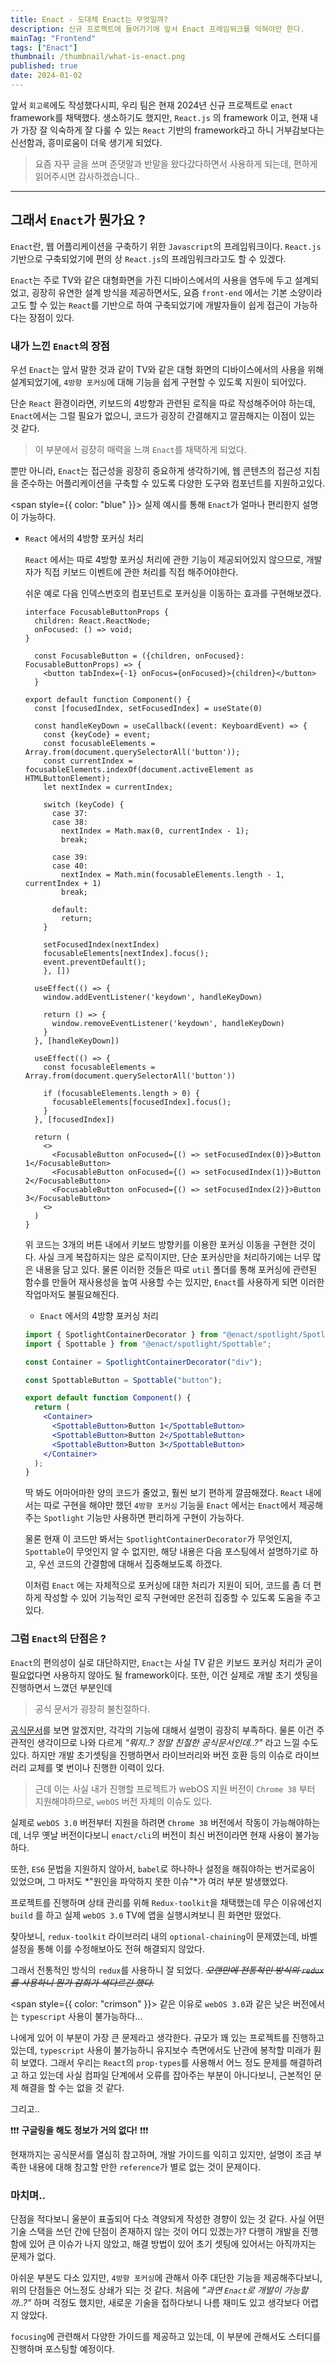 ```yaml
---
title: Enact - 도대체 Enact는 무엇일까?
description: 신규 프로젝트에 들어가기에 앞서 Enact 프레임워크를 익혀야만 한다.
mainTag: "Frontend"
tags: ["Enact"]
thumbnail: /thumbnail/what-is-enact.png
published: true
date: 2024-01-02
---
```


앞서 `회고록`에도 작성했다시피, 우리 팀은 현재 2024년 신규 프로젝트로 `enact` framework를 채택했다.
생소하기도 했지만, `React.js` 의 framework 이고, 현재 내가 가장 잘 익숙하게 잘 다룰 수 있는 `React` 기반의 framework라고 하니 거부감보다는 신선함과, 흥미로움이 더욱 생기게 되었다.

> 요즘 자꾸 글을 쓰며 존댓말과 반말을 왔다갔다하면서 사용하게 되는데, 편하게 읽어주시면 감사하겠습니다..

---

## 그래서 `Enact`가 뭔가요 ?

`Enact`란, 웹 어플리케이션을 구축하기 위한 `Javascript`의 프레임워크이다.
`React.js` 기반으로 구축되었기에 편의 상 `React.js`의 프레임워크라고도 할 수 있겠다.

`Enact`는 주로 TV와 같은 대형화면을 가진 디바이스에서의 사용을 염두에 두고 설계되었고,
굉장히 유연한 설계 방식을 제공하면서도, 요즘 `front-end` 에서는 기본 소양이라고도 할 수 있는 `React`를 기반으로 하여 구축되었기에
개발자들이 쉽게 접근이 가능하다는 장점이 있다.

### 내가 느낀 `Enact`의 장점

우선 `Enact`는 앞서 말한 것과 같이 TV와 같은 대형 화면의 디바이스에서의 사용을 위해 설계되었기에,
`4방향 포커싱`에 대해 기능을 쉽게 구현할 수 있도록 지원이 되어있다.

단순 `React` 환경이라면, 키보드의 4방향과 관련된 로직을 따로 작성해주어야 하는데,
`Enact`에서는 그럴 필요가 없으니, 코드가 굉장히 간결해지고 깔끔해지는 이점이 있는 것 같다.

> 이 부분에서 굉장히 매력을 느껴 `Enact`를 채택하게 되었다.

뿐만 아니라, `Enact`는 접근성을 굉장히 중요하게 생각하기에, 웹 콘텐츠의 접근성 지침을 준수하는 어플리케이션을 구축할 수 있도록 다양한 도구와 컴포넌트를 지원하고있다.

<span style={{ color: "blue" }}>
  실제 예시를 통해 `Enact`가 얼마나 편리한지 설명이 가능하다.
</span>

- `React` 에서의 4방향 포커싱 처리

  `React` 에서는 따로 4방향 포커싱 처리에 관한 기능이 제공되어있지 않으므로, 개발자가 직접 키보드 이벤트에 관한 처리를 직접 해주어야한다.

  쉬운 예로 다음 인덱스번호의 컴포넌트로 포커싱을 이동하는 효과를 구현해보겠다.

  ```tsx
  interface FocusableButtonProps {
    children: React.ReactNode;
    onFocused: () => void;
  }

    const FocusableButton = ({children, onFocused}: FocusableButtonProps) => {
      <button tabIndex={-1} onFocus={onFocused}>{children}</button>
    }

  export default function Component() {
    const [focusedIndex, setFocusedIndex] = useState(0)

    const handleKeyDown = useCallback((event: KeyboardEvent) => {
      const {keyCode} = event;
      const focusableElements = Array.from(document.querySelectorAll('button'));
      const currentIndex = focusableElements.indexOf(document.activeElement as HTMLButtonElement);
      let nextIndex = currentIndex;

      switch (keyCode) {
        case 37:
        case 38:
          nextIndex = Math.max(0, currentIndex - 1);
          break;

        case 39:
        case 40:
          nextIndex = Math.min(focusableElements.length - 1, currentIndex + 1)
          break;

        default:
          return;
      }

      setFocusedIndex(nextIndex)
      focusableElements[nextIndex].focus();
      event.preventDefault();
      }, [])

    useEffect(() => {
      window.addEventListener('keydown', handleKeyDown)

      return () => {
        window.removeEventListener('keydown', handleKeyDown)
      }
    }, [handleKeyDown])

    useEffect(() => {
      const focusableElements = Array.from(document.querySelectorAll('button'))

      if (focusableElements.length > 0) {
        focusableElements[focusedIndex].focus();
      }
    }, [focusedIndex])

    return (
      <>
        <FocusableButton onFocused={() => setFocusedIndex(0)}>Button 1</FocusableButton>
        <FocusableButton onFocused={() => setFocusedIndex(1)}>Button 2</FocusableButton>
        <FocusableButton onFocused={() => setFocusedIndex(2)}>Button 3</FocusableButton>
      <>
    )
  }

  ```

  위 코드는 3개의 버튼 내에서 키보드 방향키를 이용한 포커싱 이동을 구현한 것이다.
  사실 크게 복잡하지는 않은 로직이지만, 단순 포커싱만을 처리하기에는 너무 많은 내용을 담고 있다.
  물론 이러한 것들은 따로 `util` 폴더를 통해 포커싱에 관련된 함수를 만들어 재사용성을 높여 사용할 수는 있지만,
  `Enact`를 사용하게 되면 이러한 작업마저도 불필요해진다.

  - `Enact` 에서의 4방향 포커싱 처리

  ```jsx
  import { SpotlightContainerDecorator } from "@enact/spotlight/SpotlightContainerDecorator";
  import { Spottable } from "@enact/spotlight/Spottable";

  const Container = SpotlightContainerDecorator("div");

  const SpottableButton = Spottable("button");

  export default function Component() {
    return (
      <Container>
        <SpottableButton>Button 1</SpottableButton>
        <SpottableButton>Button 2</SpottableButton>
        <SpottableButton>Button 3</SpottableButton>
      </Container>
    );
  }
  ```

  딱 봐도 어마어마한 양의 코드가 줄었고, 훨씬 보기 편하게 깔끔해졌다.
  `React` 내에서는 따로 구현을 해야만 했던 `4방향 포커싱` 기능을 `Enact` 에서는 `Enact`에서 제공해주는 `Spotlight` 기능만 사용하면 편리하게 구현이 가능하다.

  물론 현재 이 코드만 봐서는 `SpotlightContainerDecorator`가 무엇인지, `Spottable`이 무엇인지 알 수 없지만,
  해당 내용은 다음 포스팅에서 설명하기로 하고, 우선 코드의 간결함에 대해서 집중해보도록 하겠다.

  이처럼 `Enact` 에는 자체적으로 포커싱에 대한 처리가 지원이 되어, 코드를 좀 더 편하게 작성할 수 있어
  기능적인 로직 구현에만 온전히 집중할 수 있도록 도움을 주고있다.

### 그럼 `Enact`의 단점은 ?

`Enact`의 편의성이 실로 대단하지만, `Enact`는 사실 TV 같은 키보드 포커싱 처리가 굳이 필요없다면 사용하지 않아도 될 framework이다.
또한, 이건 실제로 개발 초기 셋팅을 진행하면서 느꼈던 부분인데

> 공식 문서가 굉장히 불친절하다.

[공식문서](https://enactjs.com/docs/)를 보면 알겠지만, 각각의 기능에 대해서 설명이 굉장히 부족하다.
물론 이건 주관적인 생각이므로 나와 다르게 _"뭐지..? 정말 친절한 공식문서인데..?"_ 라고 느낄 수도 있다.
하지만 개발 초기셋팅을 진행하면서 라이브러리와 버전 호환 등의 이슈로 라이브러리 교체를 몇 번이나 진행한 이력이 있다.

> 근데 이는 사실 내가 진행할 프로젝트가 webOS 지원 버전이 `Chrome 38` 부터 지원해야하므로, `webOS` 버전 자체의 이슈도 있다.

실제로 `webOS 3.0` 버전부터 지원을 하려면 `Chrome 38` 버전에서 작동이 가능해야하는데,
너무 옛날 버전이다보니 `enact/cli`의 버전이 최신 버전이라면 현재 사용이 불가능하다.

또한, `ES6` 문법을 지원하지 않아서, `babel`로 하나하나 설정을 해줘야하는 번거로움이 있었으며,
그 마저도 *"원인을 파악하지 못한 이슈"*가 여러 부분 발생했었다.

프로젝트를 진행하며 상태 관리를 위해 `Redux-toolkit`을 채택했는데
무슨 이유에선지 `build` 를 하고 실제 `webOS 3.0` TV에 앱을 실행시켜보니 흰 화면만 떴었다.

찾아보니, `redux-toolkit` 라이브러리 내의 `optional-chaining`이 문제였는데,
바벨 설정을 통해 이를 수정해보아도 전혀 해결되지 않았다.

그래서 전통적인 방식의 `redux`를 사용하니 잘 되었다.
~~_오랜만에 전통적인 방식의 `redux`를 사용하니 뭔가 감회가 색다르긴 했다._~~

<span style={{ color: "crimson" }}>
  같은 이유로 `webOS 3.0`과 같은 낮은 버전에서는 `typescript` 사용이
  불가능하다...
</span>

나에게 있어 이 부분이 가장 큰 문제라고 생각한다.
규모가 꽤 있는 프로젝트를 진행하고 있는데, `typescript` 사용이 불가능하니 유지보수 측면에서도 난관에 봉착할 미래가 훤히 보였다.
그래서 우리는 `React`의 `prop-types`를 사용해서 어느 정도 문제를 해결하려고 하고 있는데
사실 컴파일 단계에서 오류를 잡아주는 부분이 아니다보니, 근본적인 문제 해결을 할 수는 없을 것 같다.

그리고..

❗️❗️❗️ **구글링을 해도 정보가 거의 없다!** ❗️❗️❗️

현재까지는 공식문서를 열심히 참고하며, 개발 가이드를 익히고 있지만, 설명이 조금 부족한 내용에 대해 참고할 만한 `reference`가 별로 없는 것이 문제이다.

### 마치며..

단점을 적다보니 울분이 표출되어 다소 격양되게 작성한 경향이 있는 것 같다.
사실 어떤 기술 스택을 쓰던 간에 단점이 존재하지 않는 것이 어디 있겠는가?
다행히 개발을 진행함에 있어 큰 이슈가 나지 않았고, 해결 방법이 있어 초기 셋팅에 있어서는 아직까지는 문제가 없다.

아쉬운 부분도 다소 있지만, `4방향 포커싱`에 관해서 아주 대단한 기능을 제공해주다보니, 위의 단점들은 어느정도 상쇄가 되는 것 같다.
처음에 _"과연 `Enact`로 개발이 가능할까..?"_ 하며 걱정도 했지만, 새로운 기술을 접하다보니 나름 재미도 있고 생각보다 어렵지 않았다.

`focusing`에 관련해서 다양한 가이드를 제공하고 있는데, 이 부분에 관해서도 스터디를 진행하며 포스팅할 예정이다.
